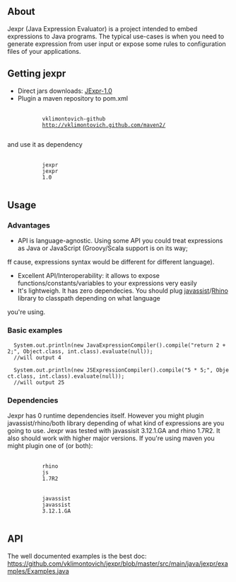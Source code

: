 == About ==

Jexpr (Java Expression Evaluator) is a project intended to embed expressions to Java programs. The typical use-cases is
when you need to generate expression from user input or expose some rules to configuration files of your applications.

==Getting jexpr==


* Direct jars downloads: [http://vklimontovich.github.com/maven2/jexpr/jexpr/1.0 JExpr-1.0]
* Plugin a maven repository to pom.xml
        <repository>
            <id>vklimontovich-github</id>
            <url>http://vklimontovich.github.com/maven2/</url>
        </repository>
and use it as dependency
        <dependency>
            <groupId>jexpr</groupId>
            <artifactId>jexpr</artifactId>
            <version>1.0</version>
        </dependency>
==Usage==

=== Advantages === 

* API is language-agnostic. Using some API you could treat expressions as Java or JavaScript (Groovy/Scala support is on its way;
ff cause, expressions syntax would be different for different language).
* Excellent API/Interoperability: it allows to expose functions/constants/variables to your expressions very easily
* It's lightweigh. It has zero dependecies. You should plug [http://www.csg.is.titech.ac.jp/~chiba/javassist/ javassist]/[http://www.mozilla.org/rhino/ Rhino] library to classpath depending on what language 
you're using. 

=== Basic examples === 
   
   System.out.println(new JavaExpressionCompiler().compile("return 2 + 2;", Object.class, int.class).evaluate(null));
   //will output 4

   System.out.println(new JSExpressionCompiler().compile("5 * 5;", Object.class, int.class).evaluate(null));
   //will output 25

=== Dependencies === 

Jexpr has 0 runtime dependencies itself. However you might plugin javassist/rhino/both library depending of what kind of expressions are you going to use. Jexpr was tested with javassisit 3.12.1.GA and rhino 1.7R2. It also should work with higher major versions. If you're using maven you might plugin one of (or both):

        <dependency>
            <groupId>rhino</groupId>
            <artifactId>js</artifactId>
            <version>1.7R2</version>
        </dependency>
        <dependency>
            <groupId>javassist</groupId>
            <artifactId>javassist</artifactId>
            <version>3.12.1.GA</version>
        </dependency>

== API ==

The well documented examples is the best doc: https://github.com/vklimontovich/jexpr/blob/master/src/main/java/jexpr/examples/Examples.java

